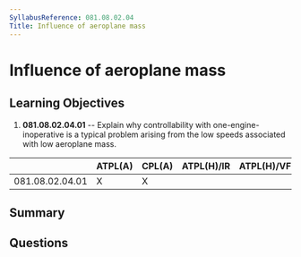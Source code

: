 ```yaml
---
SyllabusReference: 081.08.02.04
Title: Influence of aeroplane mass
---
```


# Influence of aeroplane mass

## Learning Objectives

1. **081.08.02.04.01** -- Explain why controllability with one-engine-inoperative
   is a typical problem arising from the low speeds associated with low
   aeroplane mass.

|                 | ATPL(A) | CPL(A) | ATPL(H)/IR | ATPL(H)/VFR | CPL(H) | IR  | CBIR(A) |
| --------------- | ------- | ------ | ---------- | ----------- | ------ | --- | ------- |
| 081.08.02.04.01 | X       | X      |            |             |        |     |         |

## Summary

## Questions
